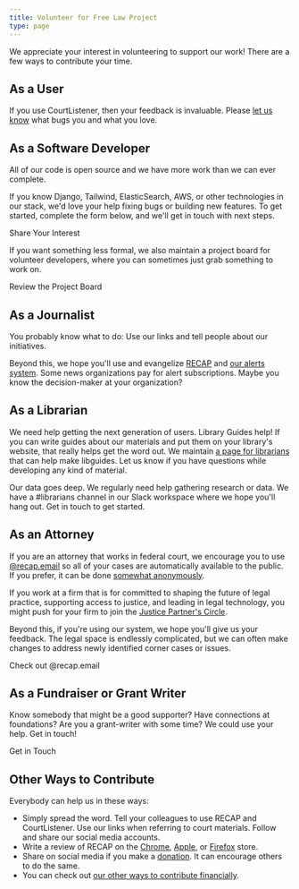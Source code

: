 ```yaml
---
title: Volunteer for Free Law Project
type: page
---
```


<p className="lead">We appreciate your interest in volunteering to support our work! There are a few ways to contribute your time.</p>

## As a User

If you use CourtListener, then your feedback is invaluable. Please [let us know][c] what bugs you and what you love. 


## As a Software Developer

All of our code is open source and we have more work than we can ever complete.

If you know Django, Tailwind, ElasticSearch,  AWS, or other technologies in our stack, we'd love your help fixing bugs or building new features. To get started, complete the form below, and we'll get in touch with next steps.

<p>
<PurpleButton href="https://zfrmz.com/HhXAReE5w3vTswQ8SfwV" size="lg">Share Your Interest</PurpleButton>
</p>

If you want something less formal, we also maintain a project board for volunteer developers, where you can sometimes just grab something to work on.

<p>
<PurpleButton href="https://github.com/orgs/freelawproject/projects/31/views/1/" size="lg">Review the Project Board</PurpleButton>
</p>


## As a Journalist

You probably know what to do: Use our links and tell people about our initiatives.

Beyond this, we hope you'll use and evangelize [RECAP](/recap/) and [our alerts system](https://www.courtlistener.com/help/alerts/). Some news organizations pay for alert subscriptions. Maybe you know the decision-maker at your organization?


## As a Librarian

We need help getting the next generation of users. Library Guides help! If you can write guides about our materials and put them on your library's website, that really helps get the word out. We maintain [a page for librarians](https://free.law/librarians/) that can help make libguides. Let us know if you have questions while developing any kind of material.

Our data goes deep. We regularly need help gathering research or data.  We have a #librarians channel in our Slack workspace where we hope you'll hang out. Get in touch to get started.


## As an Attorney

If you are an attorney that works in federal court, we encourage you to use [@recap.email](https://www.courtlistener.com/help/recap/email/) so all of your cases are automatically available to the public. If you prefer, it can be done [somewhat anonymously](https://www.courtlistener.com/help/recap/email/#whats-the-best-way-to-simply-contribute-to-the%C2%A0cause).

If you work at a firm that is  for committed to shaping the future of legal practice, supporting access to justice, and leading in legal technology, you might push for your firm to join the [Justice Partner's Circle][jpc].

Beyond this, if you're using our system, we hope you'll give us your feedback. The legal space is endlessly complicated, but we can often make changes to address newly identified corner cases or issues.

<p>
<PurpleButton href="https://www.courtlistener.com/help/recap/email/" size="lg">Check out @recap.email</PurpleButton>
</p>


## As a Fundraiser or Grant Writer

Know somebody that might be a good supporter? Have connections at foundations? Are you a grant-writer with some time? We could use your help. Get in touch!

<p>
<PurpleButton href="https://www.courtlistener.com/contact/" size="lg">Get in Touch</PurpleButton>
</p>


## Other Ways to Contribute

Everybody can help us in these ways:

- Simply spread the word. Tell your colleagues to use RECAP and CourtListener. Use our links when referring to court materials. Follow and share our social media accounts.
- Write a review of RECAP on the [Chrome](https://chrome.google.com/webstore/detail/recap/oiillickanjlaeghobeeknbddaonmjnc), [Apple](https://apps.apple.com/us/app/recap/id1600281788), or [Firefox](https://addons.mozilla.org/en-US/firefox/addon/recap-195534/) store.
- Share on social media if you make a [donation](https://free.law/donate/). It can encourage others to do the same.
- You can check out [our other ways to contribute financially](https://free.law/donate/help#other-ways).

[c]: https://www.courtlistener.com/contact/
[jpc]: https://free.law/2025/09/30/justice-partners-circle
